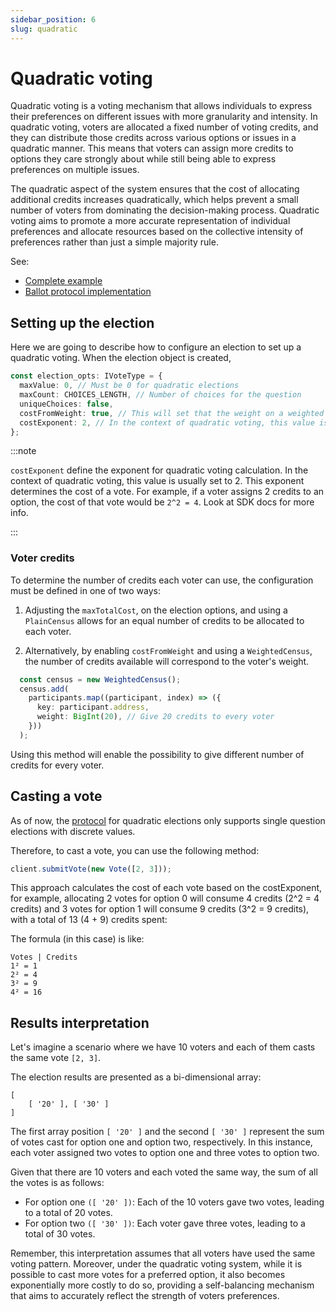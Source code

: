 ```yaml
---
sidebar_position: 6
slug: quadratic
---
```



# Quadratic voting

Quadratic voting is a voting mechanism that allows individuals to express their preferences on different issues with 
more granularity and intensity. In quadratic voting, voters are allocated a fixed number of voting credits, and they can 
distribute those credits across various options or issues in a quadratic manner. This means that voters can assign more 
credits to options they care strongly about while still being able to express preferences on multiple issues.

The quadratic aspect of the system ensures that the cost of allocating additional credits increases quadratically, which 
helps prevent a small number of voters from dominating the decision-making process. Quadratic voting aims to promote a 
more accurate representation of individual preferences and allocate resources based on the collective intensity of 
preferences rather than just a simple majority rule.

See:

- [Complete example](https://github.com/vocdoni/vocdoni-sdk/blob/main/examples/typescript/src/quadratic.ts)
- [Ballot protocol implementation](/protocol/ballot#quadratic-voting)

## Setting up the election

Here we are going to describe how to configure an election to set up a quadratic voting. When the election object is 
created,

```ts
const election_opts: IVoteType = {
  maxValue: 0, // Must be 0 for quadratic elections
  maxCount: CHOICES_LENGTH, // Number of choices for the question
  uniqueChoices: false,
  costFromWeight: true, // This will set that the weight on a weighted census is actually the credits available
  costExponent: 2, // In the context of quadratic voting, this value is usually set to 2
};
```

<MultiQuesNotSupportedAdmotion />

:::note 

`costExponent` define the exponent for quadratic voting calculation. In the context of quadratic voting, this value is 
usually set to 2. This exponent determines the cost of a vote. For example, if a voter assigns 2 credits to an option, 
the cost of that vote would be `2^2 = 4`. Look at SDK docs for more info.

:::

### Voter credits

To determine the number of credits each voter can use, the configuration must be defined in one of two ways:

1. Adjusting the `maxTotalCost`, on the election options, and using a `PlainCensus` allows for an equal number of credits to be 
allocated to each voter.

2. Alternatively, by enabling `costFromWeight` and using a `WeightedCensus`, the number of credits available will 
correspond to the voter's weight.

```ts
  const census = new WeightedCensus();
  census.add(
    participants.map((participant, index) => ({
      key: participant.address,
      weight: BigInt(20), // Give 20 credits to every voter
    }))
  );
```

Using this method will enable the possibility to give different number of credits for every voter. 

## Casting a vote

As of now, the [protocol](https://docs.vocdoni.io/architecture/data-schemes/ballot-protocol.html#vocdoni-results-interpretation) 
for quadratic elections only supports single question elections with discrete values. 

Therefore, to cast a vote, you can use the following method:

```ts
client.submitVote(new Vote([2, 3]));
```

This approach calculates the cost of each vote based on the costExponent, for example, allocating 2 votes for option 0 
will consume 4 credits (2^2 = 4 credits) and 3 votes for option 1 will consume 9 credits (3^2 = 9 credits), with a 
total of 13 (4 + 9) credits spent:

The formula (in this case) is like:

```
Votes | Credits
1² = 1
2² = 4
3² = 9
4² = 16
```

## Results interpretation

Let's imagine a scenario where we have 10 voters and each of them casts the same vote `[2, 3]`.

The election results are presented as a bi-dimensional array:

```
[ 
    [ '20' ], [ '30' ] 
]
```

The first array position `[ '20' ]` and the second `[ '30' ]` represent the sum of votes cast for option one and option 
two, respectively. In this instance, each voter assigned two votes to option one and three votes to option two.

Given that there are 10 voters and each voted the same way, the sum of all the votes is as follows:

- For option one `([ '20' ])`: Each of the 10 voters gave two votes, leading to a total of 20 votes.
- For option two `([ '30' ])`: Each voter gave three votes, leading to a total of 30 votes.

Remember, this interpretation assumes that all voters have used the same voting pattern. Moreover, under the 
quadratic voting system, while it is possible to cast more votes for a preferred option, it also becomes exponentially 
more costly to do so, providing a self-balancing mechanism that aims to accurately reflect the strength of voters 
preferences.